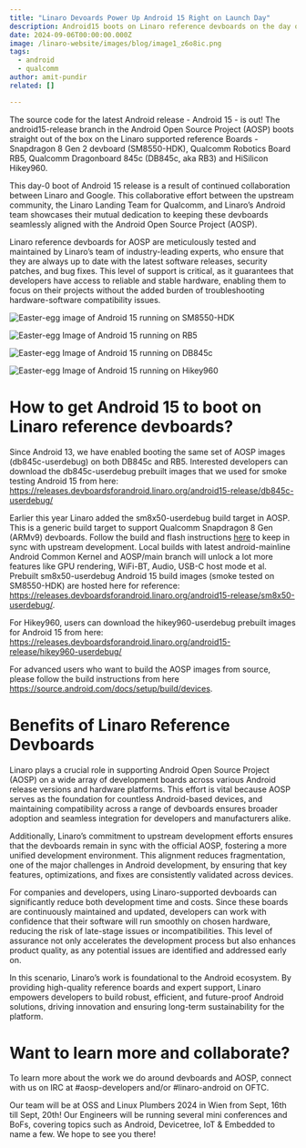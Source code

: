 ```yaml
---
title: "Linaro Devoards Power Up Android 15 Right on Launch Day"
description: Android15 boots on Linaro reference devboards on the day of its release
date: 2024-09-06T00:00:00.000Z
image: /linaro-website/images/blog/image1_z6o8ic.png
tags:
  - android
  - qualcomm
author: amit-pundir
related: []

---
```


The source code for the latest Android release - Android 15 - is out! The android15-release branch in the Android Open Source Project (AOSP) boots straight out of the box on the Linaro supported reference Boards - Snapdragon 8 Gen 2 devboard (SM8550-HDK), Qualcomm Robotics Board RB5, Qualcomm Dragonboard 845c (DB845c, aka RB3) and HiSilicon Hikey960.

This day-0 boot of Android 15 release is a result of continued collaboration between Linaro and Google. This collaborative effort between the upstream community, the Linaro Landing Team for Qualcomm, and Linaro’s Android team showcases their mutual dedication to keeping these devboards seamlessly aligned with the Android Open Source Project (AOSP).

Linaro reference devboards for AOSP are meticulously tested and maintained by Linaro’s team of industry-leading experts, who ensure that they are always up to date with the latest software releases, security patches, and bug fixes. This level of support is critical, as it guarantees that developers have access to reliable and stable hardware, enabling them to focus on their projects without the added burden of troubleshooting hardware-software compatibility issues.

![Easter-egg image of Android 15 running on SM8550-HDK](/linaro-website/images/blog/image4_fwjoth.jpg)

![Easter-egg Image of Android 15 running on RB5](/linaro-website/images/blog/image2_ibbgnp.jpg)

![Easter-egg Image of Android 15 running on DB845c](/linaro-website/images/blog/image3_fqvkki.jpg)

![Easter-egg Image of Android 15 running on Hikey960](/linaro-website/images/blog/image5_udmw6f.jpg)

# How to get Android 15 to boot on Linaro reference devboards?

Since Android 13, we have enabled booting the same set of AOSP images (db845c-userdebug) on both DB845c and RB5. Interested developers can download the db845c-userdebug prebuilt images that we used for smoke testing Android 15 from here:
https://releases.devboardsforandroid.linaro.org/android15-release/db845c-userdebug/

Earlier this year Linaro added the sm8x50-userdebug build target in AOSP. This is a generic build target to support Qualcomm Snapdragon 8 Gen (ARMv9) devboards. Follow the build and flash instructions [here](https://devboardsforandroid.linaro.org/en/latest/devices/sm8550-hdk.html) to keep in sync with upstream development. Local builds with latest android-mainline Android Common Kernel and AOSP/main branch will unlock a lot more features like GPU rendering, WiFi-BT, Audio, USB-C host mode et al. Prebuilt sm8x50-userdebug Android 15 build images (smoke tested on SM8550-HDK) are hosted here for reference: https://releases.devboardsforandroid.linaro.org/android15-release/sm8x50-userdebug/.

For Hikey960, users can download the hikey960-userdebug prebuilt images for Android 15 from here: https://releases.devboardsforandroid.linaro.org/android15-release/hikey960-userdebug/

For advanced users who want to build the AOSP images from source, please follow the build instructions from here https://source.android.com/docs/setup/build/devices.

# Benefits of Linaro Reference Devboards

Linaro plays a crucial role in supporting Android Open Source Project (AOSP) on a wide array of development boards across various Android release versions and hardware platforms. This effort is vital because AOSP serves as the foundation for countless Android-based devices, and maintaining compatibility across a range of devboards ensures broader adoption and seamless integration for developers and manufacturers alike.
 
Additionally, Linaro’s commitment to upstream development efforts ensures that the devboards remain in sync with the official AOSP, fostering a more unified development environment. This alignment reduces fragmentation, one of the major challenges in Android development, by ensuring that key features, optimizations, and fixes are consistently validated across devices.
 
For companies and developers, using Linaro-supported devboards can significantly reduce both development time and costs. Since these boards are continuously maintained and updated, developers can work with confidence that their software will run smoothly on chosen hardware, reducing the risk of late-stage issues or incompatibilities. This level of assurance not only accelerates the development process but also enhances product quality, as any potential issues are identified and addressed early on.
 
In this scenario, Linaro’s work is foundational to the Android ecosystem. By providing high-quality reference boards and expert support, Linaro empowers developers to build robust, efficient, and future-proof Android solutions, driving innovation and ensuring long-term sustainability for the platform.

# Want to learn more and collaborate?

To learn more about the work we do around devboards and AOSP, connect with us on IRC at #aosp-developers and/or #linaro-android on OFTC.

Our team will be at OSS and Linux Plumbers 2024 in Wien from Sept, 16th till Sept, 20th! Our Engineers will be running several mini conferences and BoFs, covering topics such as Android, Devicetree, IoT & Embedded to name a few. We hope to see you there! 
